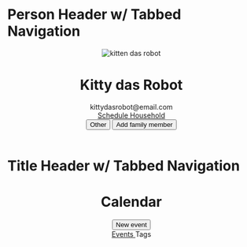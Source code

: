

<Meta title="Compositions|headers"  />

# Person Header w/ Tabbed Navigation

<Preview>
  <Story name="Person Header with Tabbed Navigation">
    <header style={{ backgroundColor: "pink" }} className="sans-serif">
      <div data-person-header--container>
        <span data-person-header--avatar data-avatar>
          <img src={image} alt="kitten das robot" />
        </span>
        <div data-person-header--detail style={{ color: "hsla(0, 0%, 0%, .7)"}}>
          <h1 data-person-header--heading data-heading>Kitty das Robot</h1>
          <span data-text>kittydasrobot@email.com</span>
        </div>
      </div>
      <div data-tab-header--container>
        <div data-tab-header--tab-group>
          <a href="#" data-tab-header--tab="target">
            Schedule
          </a>
          <a href="#" data-tab-header--tab>
            Household
          </a>
        </div>
        <div data-tab-header--action-group>
          <button href="#" data-tab-header--action>
            Other
          </button>
          <button type="button" data-tab-header--action>
            Add family member
          </button>
        </div>
      </div>
    </header>
  </Story>
</Preview>

# Title Header w/ Tabbed Navigation

<Preview>
  <Story name="Title Header with Tabbed Navigation">
    <header style={{ backgroundColor: "pink" }} className="sans-serif">
      <div data-title-header--container>
        <div data-title-header--detail style={{ color: "hsla(0, 0%, 0%, .7)"}}>
          <h1 data-title-header--heading data-heading>Calendar</h1>
        </div>
        <div data-title-header--action-group>
          <button data-title-header--action type="button">
            New event
          </button>
        </div>
      </div>
      <div data-tab-header--container>
        <div data-tab-header--tab-group style={{ "--vertical-tab--font-size": "0.875rem" }}>
          <a href="#" data-tab-header--tab data-vertical-tab="target">
            Events
          </a>
          <a hrf="#" data-tab-header--tab data-vertical-tab>
            Tags
          </a>
        </div>
      </div>
    </header>
  </Story>
</Preview>